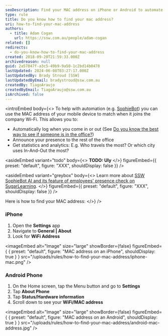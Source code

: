 ```yaml
---
seoDescription: Find your MAC address on iPhone or Android to automate Wi-Fi connections and track employee presence with SSW SophieBot AI.
type: rule
title: Do you know how to find your mac address?
uri: how-to-find-your-mac-address
authors:
  - title: Adam Cogan
    url: https://ssw.com.au/people/adam-cogan
related: []
redirects:
  - do-you-know-how-to-find-your-mac-address
created: 2018-09-20T21:59:33.000Z
archivedreason: null
guid: 2a57847f-a3c5-49b9-9a50-1c2bd14b0478
lastUpdated: 2024-06-08T03:27:17.000Z
lastUpdatedBy: Brady Stroud [SSW]
lastUpdatedByEmail: bradystroud@ssw.com.au
createdBy: TiagoAraujo
createdByEmail: TiagoAraujo@ssw.com.au
isArchived: false
---
```


<introEmbed
  body={<>
To help with automation (e.g. [SophieBot](https://sswsophie.com/sophiebot/)) you can use the MAC address of your mobile device to match when it joins the company Wi-Fi. This allows you to:

- Automatically log when you come in or out (See [Do you know the best way to see if someone is in the office?](/the-best-way-to-see-if-someone-is-in-the-office))
- Announce your presence to the rest of the office
- Get statistics and analytics: E.g. Who travels the most? Or which city uses In-And-Out the most?

<asideEmbed
  variant="todo"
  body={<>
    **TODO: Uly**
  </>}
  figureEmbed={{
    preset: "default",
    figure: "XXX",
    shouldDisplay: false
  }}
/>

<asideEmbed
  variant="greybox"
  body={<>
    Learn more about [SSW SophieBot AI and its feature of employees' presence check on SugarLearning](https://my.sugarlearning.com/SSW/items/12973/smart-office-ssw-sophiehub-and-ssw-sophiebot).
  </>}
  figureEmbed={{
    preset: "default",
    figure: "XXX",
    shouldDisplay: false
  }}
/>

Here is how to find your MAC address:
  </>}
/>
### iPhone

1. Open the **Settings** app
2. Navigate to **General | About**
3. Look for **WiFi Address**


<imageEmbed
  alt="Image"
  size="large"
  showBorder={false}
  figureEmbed={ {
    preset: "default",
    figure: "MAC address on an iPhone",
    shouldDisplay: true
  } }
  src="/uploads/rules/how-to-find-your-mac-address/iphone-mac.png"
/>

### Android Phone

1. On the Home screen, tap the Menu button and go to **Settings**
2. Tap **About Phone**
3. Tap **Status/Hardware information**
4. Scroll down to see your **WiFi/MAC address**


<imageEmbed
  alt="Image"
  size="large"
  showBorder={false}
  figureEmbed={ {
    preset: "default",
    figure: "MAC address on an Android",
    shouldDisplay: true
  } }
  src="/uploads/rules/how-to-find-your-mac-address/android-mac-address.jpg"
/>
